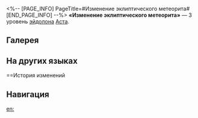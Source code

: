 <%-- [PAGE_INFO]
PageTitle=#Изменение эклиптического метеорита#
[END_PAGE_INFO] --%>
{{Эйдолон Инфобокс
|Название         = Изменение эклиптического метеорита
|Изображение      = Эйдолон Изменение эклиптического метеорита.png
|Персонаж         = Аста
|Уровень          = 3
|Длительность     = 
|Описание         = Уровень навыка повышается на 2, максимальный уровень - 15. Уровень таланта повышается на 2, максимальный уровень - 15.
|Свойство1        = 
|Масштабирование1 = 
}}
'''«Изменение эклиптического метеорита»''' — 3 уровень [[эйдолон]]а [[Аста]].

==Галерея==
{{Галерея|position=left|captionalign=center
|Персонаж Аста Эйдолон 3.png|Осколок Эйдолона
}}

==На других языках==
{{На других языках
|en   = Meteor Showers for Wish and Want
|zhs  = 黄道陨石之变
|zht  = 黃道隕石之變
|ja   = {{Rubi|黄道隕石|こうどういんせき}}の{{Rubi|変|へん}}
|ko   = 황도 운석의 변화
|es   = Cambio en el meteorito eclíptico
|fr   = Pluie de météores à volonté
|ru   = Изменение эклиптического метеорита
|th   = Meteor Showers for Wish and Want
|vi   = Thiên Thạch Biến Hoá
|de   = Der Wandel des ekliptischen Meteoriten
|id   = Meteor Showers for Wish and Want
|pt   = Chuva de Meteoros do Desejo
}}

==История изменений
{{История изменений|3.5}}

==Навигация==
{{Навык Навбокс|Аста}}

[[en:]]